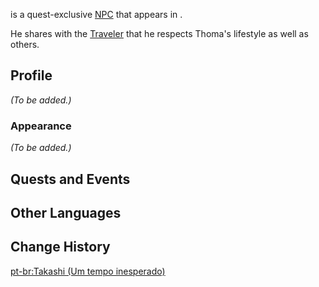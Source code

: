 {{Meta
<!-- REMOVE THIS TEMPLATE AFTER ADDING MISSING INFO -->
|missing_NPC_profile  = yes
}}
{{About|the quest-exclusive NPC|the regular NPC|Takashi}}
{{Character Infobox
|type             = Quest NPC
|name             = Takashi
|image            = NPC Takashi Quest-Exclusive.png
|region           = Inazuma
|location         = Inazuma
|affiliation      = Yashiro Commission
}}
{{Lang|'''Takashi'''|ja=敬|ja_rm=Takashi}} is a quest-exclusive [[NPC]] that appears in {{Quest|A Housekeeper's Daily Chores}}.

He shares with the [[Traveler]] that he respects Thoma's lifestyle as well as others.
<!--
==Location==
<gallery>
NPC Location Takashi (Unforeseen Circumstances).png|Takashi's location
NPC Location Takashi (Unforeseen Circumstances) Context.png|Additional context
</gallery>
-->
==Profile==
<!-- detailed story/lore information goes here -->
''(To be added.)''

===Appearance===
''(To be added.)''

==Quests and Events==
{{Quests and Events
|Small-Scale Changes = idle quote
}}

==Other Languages==
{{Other Languages|default_hidden = 1
|en      = Takashi
|zhs     = 阿敬
|zhs_rm  = Ā Jìng
|zht     = 阿敬
|zht_rm  = Ā Jìng
|ja      = 敬
|ja_rm   = Takashi
|ko      = 타카시
|es      = Takashi
|fr      = Takashi
|ru      = Такаси
|th      = Takashi
|vi      = Takashi
|de      = Takashi
|id      = Takashi
|pt      = Takashi
|tr      = Takashi
|it      = Takashi
}}

==Change History==
{{Change History|2.2}}
<!--
==References==
{{Reflist}}-->

[[pt-br:Takashi (Um tempo inesperado)]]
